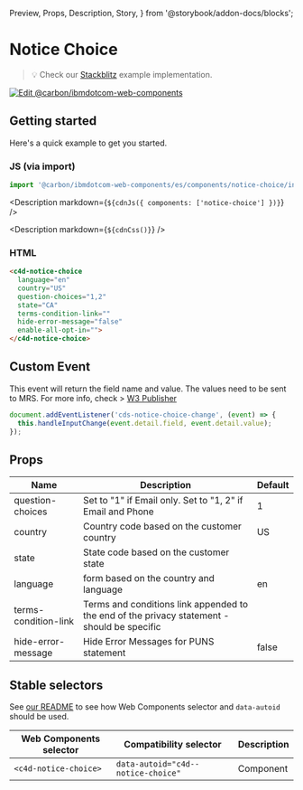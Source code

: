   Preview,
  Props,
  Description,
  Story,
} from '@storybook/addon-docs/blocks';

# Notice Choice

> 💡 Check our
> [Stackblitz](https://stackblitz.com/github/carbon-design-system/carbon-for-ibm-dotcom/tree/main/packages/web-components/examples/stackblitz/components/notice-choice)
> example implementation.

[![Edit @carbon/ibmdotcom-web-components](https://developer.stackblitz.com/img/open_in_stackblitz.svg)](https://stackblitz.com/github/carbon-design-system/carbon-for-ibm-dotcom/tree/main/packages/web-components/examples/stackblitz/components/notice-choice)

## Getting started

Here's a quick example to get you started.

### JS (via import)

```javascript
import '@carbon/ibmdotcom-web-components/es/components/notice-choice/index.js';
```

<Description markdown={`${cdnJs({ components: ['notice-choice'] })}`} />

<Description markdown={`${cdnCss()}`} />

### HTML

```html
<c4d-notice-choice
  language="en"
  country="US"
  question-choices="1,2"
  state="CA"
  terms-condition-link=""
  hide-error-message="false"
  enable-all-opt-in="">
</c4d-notice-choice>
```

## Custom Event

This event will return the field name and value. The values need to be sent to
MRS. For more info, check >
[W3 Publisher](https://w3.ibm.com/w3publisher/urx/notice-and-choice)

```javascript
document.addEventListener('cds-notice-choice-change', (event) => {
  this.handleInputChange(event.detail.field, event.detail.value);
});
```

## Props

| Name                 | Description                                                                                 | Default |
| -------------------- | ------------------------------------------------------------------------------------------- | ------- |
| question-choices     | Set to "1" if Email only. Set to "1, 2" if Email and Phone                                  | 1       |
| country              | Country code based on the customer country                                                  | US      |
| state                | State code based on the customer state                                                      |         |
| language             | form based on the country and language                                                      | en      |
| terms-condition-link | Terms and conditions link appended to the end of the privacy statement - should be specific |         |
| hide-error-message   | Hide Error Messages for PUNS statement                                                      | false   |

<Props of="c4d-notice-choice" />

## Stable selectors

See
[our README](https://github.com/carbon-design-system/carbon-for-ibm-dotcom/tree/main/packages/web-components#stable-selectors-for-analytics-and-integratione2e-testing-in-web-components)
to see how Web Components selector and `data-autoid` should be used.

| Web Components selector | Compatibility selector             | Description |
| ----------------------- | ---------------------------------- | ----------- |
| `<c4d-notice-choice>`   | `data-autoid="c4d--notice-choice"` | Component   |

<Description markdown={contributing} />
